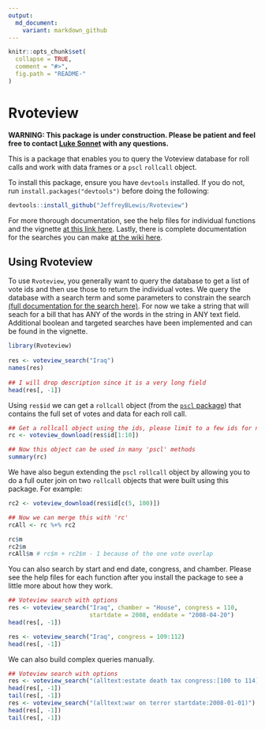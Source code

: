 ```yaml
---
output:
  md_document:
    variant: markdown_github
---
```

<!-- README.md is generated from README.Rmd. Please edit that file -->

```r
knitr::opts_chunk$set(
  collapse = TRUE,
  comment = "#>",
  fig.path = "README-"
)
```

# Rvoteview

**WARNING: This package is under construction. Please be patient and feel free to contact [Luke Sonnet](mailto:luke.sonnet@gmail.com) with any questions.**

This is a package that enables you to query the Voteview database for roll calls and work with data frames or a `pscl` `rollcall` object.

To install this package, ensure you have `devtools` installed. If you do not, run `install.packages("devtools")` before doing the following:
```R
devtools::install_github("JeffreyBLewis/Rvoteview")
```

For more thorough documentation, see the help files for individual functions and the vignette [at this link here](https://github.com/JeffreyBLewis/Rvoteview/tree/master/vignettes). Lastly, there is complete documentation for the searches you can make [at the wiki here](https://github.com/JeffreyBLewis/Rvoteview/wiki/Query-Documentation).

## Using Rvoteview

To use `Rvoteview`, you generally want to query the database to get a list of vote ids and then use those to return the individual votes. We query the database with a search term and some parameters to constrain the search [(full documentation for the search here)](https://github.com/JeffreyBLewis/Rvoteview/wiki/Query-Documentation). For now we take a string that will seach for a bill that has ANY of the words in the string in ANY text field. Additional boolean and targeted searches have been implemented and can be found in the vignette.
```r
library(Rvoteview)
  
res <- voteview_search("Iraq")
names(res)
  
## I will drop description since it is a very long field
head(res[, -1])
```
Using `res$id` we can get a `rollcall` object (from the [`pscl` package](https://cran.r-project.org/web/packages/pscl/index.html)) that contains the full set of votes and data for each roll call. 

```r
## Get a rollcall object using the ids, please limit to a few ids for now!
rc <- voteview_download(res$id[1:10])
```
```r
## Now this object can be used in many 'pscl' methods
summary(rc)
```

We have also begun extending the `pscl` `rollcall` object by allowing you to do a full outer join on two `rollcall` objects that were built using this package. For example:

```r
rc2 <- voteview_download(res$id[c(5, 100)])
```
```r
## Now we can merge this with 'rc'
rcAll <- rc %+% rc2

rc$m
rc2$m
rcAll$m # rc$m + rc2$m - 1 because of the one vote overlap
```

You can also search by start and end date, congress, and chamber. Please see the help files for each function after you install the package to see a little more about how they work.

```r
## Voteview search with options
res <- voteview_search("Iraq", chamber = "House", congress = 110,
                       startdate = 2008, enddate = "2008-04-20")
head(res[, -1])

res <- voteview_search("Iraq", congress = 109:112)
head(res[, -1])
```

We can also build complex queries manually.

```r
## Voteview search with options
res <- voteview_search("(alltext:estate death tax congress:[100 to 114])")
head(res[, -1])
tail(res[, -1])
res <- voteview_search("(alltext:war on terror startdate:2008-01-01)")
head(res[, -1])
tail(res[, -1])
```

